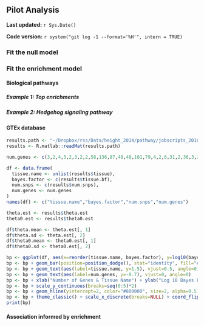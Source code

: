 ## Pilot Analysis {#height2014-1}

**Last updated:** `r Sys.Date()`

**Code version:** `r system("git log -1 --format='%H'", intern = TRUE)`

### Fit the null model

### Fit the enrichment model

#### Biological pathways

##### Example 1: Top enrichments

##### Example 2: Hedgehog signaling pathway

#### GTEx database

```r
results.path <- "~/Dropbox/rss/Data/height_2014/pathway/jobscripts_201601/height2014_gtex_tissue_specific.mat"
results <- R.matlab::readMat(results.path)

num.genes <- c(3,2,4,3,2,3,2,2,58,136,87,48,48,101,79,4,2,6,31,2,36,3,207,162,176) - 1

df <- data.frame(
  tissue.name <- unlist(results$tissue),
  bayes.factor <- c(results$tissue.bf),
  num.snps <- c(results$num.snps),
  num.genes <- num.genes
)
names(df) <- c("tissue.name","bayes.factor","num.snps","num.genes")

theta.est <- results$theta.est
theta0.est <- results$theta0.est

df$theta.mean <- theta.est[, 1]
df$theta.sd <- theta.est[, 2]
df$theta0.mean <- theta0.est[, 1]
df$theta0.sd <- theta0.est[, 2]
```

```r
bp <- ggplot(df, aes(x=reorder(tissue.name, bayes.factor), y=log10(bayes.factor))) 
bp <- bp + geom_bar(position=position_dodge(), stat="identity", fill="#D6D6CE")
bp <- bp + geom_text(aes(label=tissue.name, y=1.5), vjust=0.5, angle=0)
bp <- bp + geom_text(aes(label=num.genes, y=-0.7), vjust=0, angle=0)
bp <- bp + xlab("Number of Genes & Tissue Name") + ylab("Log 10 Bayes Factor") + ggtitle("") 
bp <- bp + scale_y_continuous(breaks=seq(0:5)*2)
bp <- bp + geom_hline(yintercept=2, color="#800000", size=2, alpha=0.5)
bp <- bp + theme_classic() + scale_x_discrete(breaks=NULL) + coord_flip()
print(bp)
```

#### Association informed by enrichment


